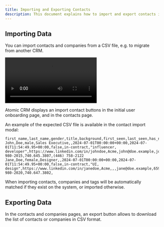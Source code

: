 ```yaml
---
title: Importing and Exporting Contacts
description: This document explains how to import and export contacts in Atomic CRM.
---
```


## Importing Data

You can import contacts and companies from a CSV file, e.g. to migrate from another CRM.


<video src="https://github.com/user-attachments/assets/a1133cf0-0287-4fc0-b61b-5a0b88617cfc" controls className="w-full aspect-1304/814"></video>

Atomic CRM displays an import contact buttons in the initial user onboarding page, and in the contacts page. 

An example of the expected CSV file is available in the contact import modal:

```csv
first_name,last_name,gender,title,background,first_seen,last_seen,has_newsletter,status,tags,linkedin_url,company,email_work,email_home,email_other,phone_work,phone_home,phone_other
John,Doe,male,Sales Executive,,2024-07-01T00:00:00+00:00,2024-07-01T11:54:49.95+00:00,false,in-contract,"influencer, developer",https://www.linkedin.com/in/johndoe,Acme,john@doe.example,john.doe@gmail.com,jdoe@caramail.com,659-980-2015,740.645.3807,(446) 758-2122
Jane,Doe,female,Designer,,2024-07-01T00:00:00+00:00,2024-07-01T11:54:49.95+00:00,false,in-contract,"UI, design",https://www.linkedin.com/in/janedoe,Acme,,,jane@doe.example,659-980-2020,740.647.3802,
```

When importing contacts, companies and tags will be automatically matched if they exist on the system, or imported otherwise.

## Exporting Data

In the contacts and companies pages, an export button allows to download the list of contacts or companies in CSV format.

